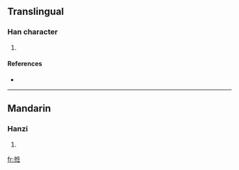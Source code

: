 ==Translingual==

===Han character===
{{Han char|rn=64|rad=手|as=06|sn=9|four=5201<sub>4</sub>|canj=手人竹土 (QOHG)}}

# {{defn|Han|sort=手06}}

====References====
* {{Han ref|kx=0427.230|dkj=11992|dj=0776.200|hdz=31871.070|uh=62F0|ud=25328|bh=CEE6|bd=52966}}

----

==Mandarin==

===Hanzi===
{{cmn-hanzi|pin=[[nǐn]] ([[nin3]])|wg=nin<sup>3</sup>}}

# {{defn|Mandarin|sort=手06}}

[[fr:拰]]